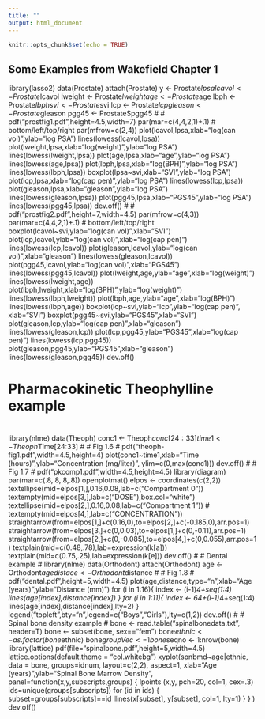 ```yaml
---
title: ""
output: html_document
---
```


```r
knitr::opts_chunk$set(echo = TRUE)
```


## Some Examples from Wakefield Chapter 1

library(lasso2)
data(Prostate)
attach(Prostate)
y <- Prostate$lpsa
lcavol <- Prostate$lcavol
lweight <- Prostate$lweight
age <- Prostate$age
lbph <- Prostate$lbph
svi <- Prostate$svi
lcp <- Prostate$lcp
gleason <- Prostate$gleason
pgg45 <- Prostate$pgg45
#
#
pdf("prostfig1.pdf",height=4.5,width=7)
par(mar=c(4,4,2,1)+.1)  # bottom/left/top/right
par(mfrow=c(2,4))
plot(lcavol,lpsa,xlab="log(can vol)",ylab="log PSA")
lines(lowess(lcavol,lpsa))
plot(lweight,lpsa,xlab="log(weight)",ylab="log PSA")
lines(lowess(lweight,lpsa))
plot(age,lpsa,xlab="age",ylab="log PSA")
lines(lowess(age,lpsa))
plot(lbph,lpsa,xlab="log(BPH)",ylab="log PSA")
lines(lowess(lbph,lpsa))
boxplot(lpsa~svi,xlab="SVI",ylab="log PSA")
plot(lcp,lpsa,xlab="log(cap pen)",ylab="log PSA")
lines(lowess(lcp,lpsa))
plot(gleason,lpsa,xlab="gleason",ylab="log PSA")
lines(lowess(gleason,lpsa))
plot(pgg45,lpsa,xlab="PGS45",ylab="log PSA")
lines(lowess(pgg45,lpsa))
dev.off()
#
#
pdf("prostfig2.pdf",height=7,width=4.5)
par(mfrow=c(4,3))
par(mar=c(4,4,2,1)+.1)  # bottom/left/top/right
boxplot(lcavol~svi,ylab="log(can vol)",xlab="SVI")
plot(lcp,lcavol,ylab="log(can vol)",xlab="log(cap pen)")
lines(lowess(lcp,lcavol))
plot(gleason,lcavol,ylab="log(can vol)",xlab="gleason")
lines(lowess(gleason,lcavol))
plot(pgg45,lcavol,ylab="log(can vol)",xlab="PGS45")
lines(lowess(pgg45,lcavol))
plot(lweight,age,ylab="age",xlab="log(weight)")
lines(lowess(lweight,age))
plot(lbph,lweight,xlab="log(BPH)",ylab="log(weight)")
lines(lowess(lbph,lweight))
plot(lbph,age,ylab="age",xlab="log(BPH)")
lines(lowess(lbph,age))
boxplot(lcp~svi,ylab="lcp",ylab="log(cap pen)",
xlab="SVI")
boxplot(pgg45~svi,ylab="PGS45",xlab="SVI")
plot(gleason,lcp,ylab="log(cap pen)",xlab="gleason")
lines(lowess(gleason,lcp))
plot(lcp,pgg45,ylab="PGS45",xlab="log(cap pen)")
lines(lowess(lcp,pgg45))
plot(gleason,pgg45,ylab="PGS45",xlab="gleason")
lines(lowess(gleason,pgg45))
dev.off()


# Pharmacokinetic Theophylline example
#
library(nlme)
data(Theoph)
conc1 <- Theoph$conc[24:33]
time1 <- Theoph$Time[24:33]
#
# Fig 1.6
#
pdf("theoph-fig1.pdf",width=4.5,height=4)
plot(conc1~time1,xlab="Time (hours)",ylab="Concentration (mg/liter)",
     ylim=c(0,max(conc1)))
dev.off()
#
# Fig 1.7
#
pdf("pkcomp1.pdf",width=4.5,height=4.5)
library(diagram)
par(mar=c(.8,.8,.8,.8))
openplotmat()
elpos  <- coordinates(c(2,2))
textellipse(mid=elpos[1,],0.16,0.08,lab=c("Compartment 0"))
textempty(mid=elpos[3,],lab=c("DOSE"),box.col="white")
textellipse(mid=elpos[2,],0.16,0.08,lab=c("Compartment 1"))
# textempty(mid=elpos[4,],lab=c("CONCENTRATION"))
straightarrow(from=elpos[1,]+c(0.16,0),to=elpos[2,]+c(-0.185,0),arr.pos=1)
straightarrow(from=elpos[3,]+c(0,0.03),to=elpos[1,]+c(0,-0.11),arr.pos=1)
straightarrow(from=elpos[2,]+c(0,-0.085),to=elpos[4,]+c(0,0.055),arr.pos=1)
textplain(mid=c(0.48,.78),lab=expression(k[a]))
textplain(mid=c(0.75,.25),lab=expression(k[e]))
dev.off()
#
# Dental example
#
library(nlme)
data(Orthodont)
attach(Orthodont)
age <- Orthodont$age
distace <- Orthodont$distance
#
# Fig 1.8
#
pdf("dental.pdf",height=5,width=4.5)
plot(age,distance,type="n",xlab="Age (years)",ylab="Distance (mm)")
for (i in 1:16){
    index <- (i-1)*4+seq(1:4)
    lines(age[index],distance[index])
}
for (i in 1:11){
    index <- 64+(i-1)*4+seq(1:4)
    lines(age[index],distance[index],lty=2)
}
legend("topleft",bty="n",legend=c("Boys","Girls"),lty=c(1,2))
dev.off()
#
# Spinal bone density example
#
bone <- read.table("spinalbonedata.txt", header=T)
bone <- subset(bone, sex=="fem")
bone$ethnic <- as.factor(bone$ethnic)
bone$groupVec <- 1
bone$seqno <- 1:nrow(bone)
library(lattice)
pdf(file="spinalbone.pdf",height=5,width=4.5)
lattice.options(default.theme = "col.whitebg")
xyplot(spnbmd~age|ethnic, data = bone, groups=idnum, layout=c(2,2), aspect=1,
       xlab="Age (years)",ylab="Spinal Bone Marrow Density",
       panel=function(x,y,subscripts,groups) {
         lpoints (x,y, pch=20, col=1, cex=.3)
         ids=unique(groups[subscripts])
         for (id in ids) {
            subset=groups[subscripts]==id
            llines(x[subset], y[subset], col=1, lty=1)
         }
       }
)
dev.off()
